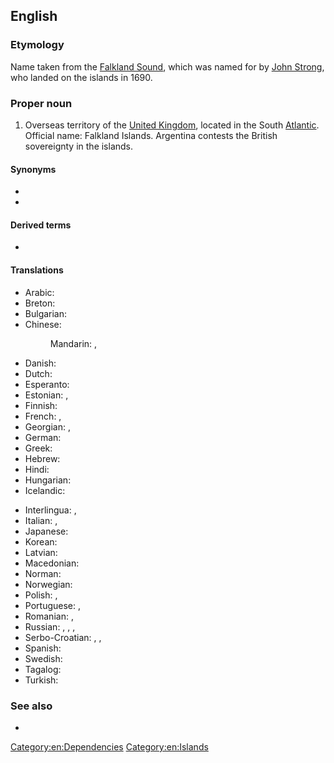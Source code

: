 ==English==
{{wikipedia}}

===Etymology===
Name taken from the [[Falkland Sound]], which was named for {{w|Viscount Falkland}} by [[w:John Strong (mariner)|John Strong]], who landed on the islands in 1690.

===Proper noun===
{{en-proper noun|head=the Falkland Islands}} {{g|p}}

# Overseas territory of the [[United Kingdom]], located in the South [[Atlantic]]. Official name: Falkland Islands. Argentina contests the British sovereignty in the islands.

====Synonyms====
* {{l|en|Falklands}}
* {{l|en|Malvinas}}

====Derived terms====
* {{l|en|Falkland Islander}}

====Translations====
{{trans-top|overseas territory of the UK in the South Atlantic}}
* Arabic: {{t|ar|جُزُر فُوكْلَانْد|f-p|tr=juzur foklānd}}
* Breton: {{t|br|inizi Falkland}}
* Bulgarian: {{t|bg|Малви́нски о́строви|m-p}}
* Chinese:
*: Mandarin: {{t+|cmn|福克蘭群島|sc=Hani}}, {{t+|cmn|福克兰群岛|tr=Fúkèlán qúndǎo|sc=Hani}}
* Danish: {{t+|da|Falklandsøerne|p}}
* Dutch: {{t+|nl|Falklandeilanden|p}}
* Esperanto: {{t|eo|Falklandoj}}
* Estonian: {{t|et|[[Falklandi]] [[saared]]}}, {{t|et|[[Malviini]] [[saared]]}}
* Finnish: {{t+|fi|Falklandinsaaret}}
* French: {{t+|fr|Malouines|f-p}}, {{t+|fr|îles Falkland|f-p}}
* Georgian: {{t|ka|ფოლკლენდის კუნძულები}}, {{t|ka|მალვინის კუნძულები}}
* German: {{t+|de|Falklandinseln|p}}
* Greek: {{t+|el|Νήσοι Φώκλαντ|f-p}}
* Hebrew: {{t|he|איי פוקלנד|p|tr=iyey foklend|sc=Hebr}}
* Hindi: {{t+|hi|माल्विनास द्वीपसमूह|m}}
* Hungarian: {{t+|hu|Falkland-szigetek}}
* Icelandic: {{t|is|Falklandseyjar|f-p}}
{{trans-mid}}
* Interlingua: {{t|ia|Falklands}}, {{t|ia|Malvinas}}
* Italian: {{t|it|isole Falkland|f-p}}, {{t|it|isole Malvine|f-p}}
* Japanese: {{t|ja|フォークランド諸島|tr=Fōkurando-shotō|sc=Jpan}}
* Korean: {{t+|ko|^포클랜드 제도}}
* Latvian: {{t|lv|Folklenda Salas|f-p}}
* Macedonian: {{t|mk|Фолкландски Острови|m-p}}
* Norman: {{t|nrf|Îles Falkland|f-p}}
* Norwegian: {{t|no|Falklandsøyene}}
* Polish: {{t+|pl|Falklandy}}, {{t+|pl|Malwiny}}
* Portuguese: {{t|pt|ilhas Falkland|f-p}}, {{t|pt|ilhas Malvinas|f-p}}
* Romanian: {{t|ro|Insulele Falkland}}, {{t|ro|Insulele Malvine|f-p}}
* Russian: {{t|ru|Фолкле́ндские острова́|m-p}}, {{t|ru|Фолкле́нды|m-p}}, {{t|ru|Мальви́нские острова́|m-p}}, {{t|ru|Мальви́ны|m-p}}
* Serbo-Croatian: {{t|sh|Folklandska ostrva|n-p}}, {{t|sh|Malvinska ostrva|n-p}}, {{t|sh|Falklandski Otoci}}
* Spanish: {{t|es|islas Malvinas|f-p}}
* Swedish: {{t+|sv|Falklandsöarna}}
* Tagalog: {{t|tl|Mga Pulong Malbinas}}
* Turkish: {{t+|tr|Falkland Adaları}}
{{trans-bottom}}

===See also===
* {{l|en|Appendix:Countries of the world|Countries of the world}}

[[Category:en:Dependencies]]
[[Category:en:Islands]]